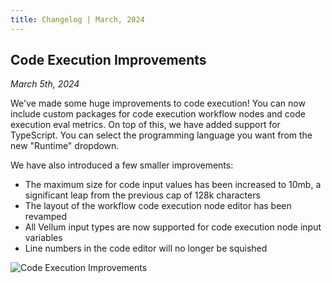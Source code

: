 ```yaml
---
title: Changelog | March, 2024
---
```


## Code Execution Improvements

_March 5th, 2024_

We've made some huge improvements to code execution! You can now include custom packages for code execution workflow nodes and code execution eval metrics. On top of this, we have added support for TypeScript. You can select the programming language you want from the new "Runtime" dropdown.

We have also introduced a few smaller improvements:
- The maximum size for code input values has been increased to 10mb, a significant leap from the previous cap of 128k characters
- The layout of the workflow code execution node editor has been revamped
- All Vellum input types are now supported for code execution node input variables
- Line numbers in the code editor will no longer be squished

![Code Execution Improvements](https://storage.googleapis.com/vellum-public/help-docs/code-execution-improvements.png)
